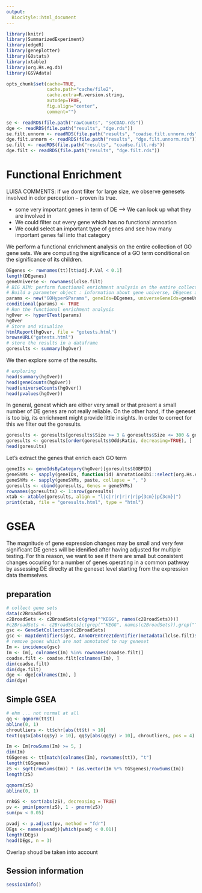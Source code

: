 ```yaml
---
output:
  BiocStyle::html_document
---
```


<!---
Because we split the analysis pipeline in different independent files,
to speed up processing it, here in the setup block we load libraries and
objects that were loaded or produced in the previously processed file,
and which are necessary in this file.
--->

```r
library(knitr)
library(SummarizedExperiment)
library(edgeR)
library(geneplotter)
library(GOstats)
library(xtable)
library(org.Hs.eg.db)
library(GSVAdata) 

opts_chunk$set(cache=TRUE,
               cache.path="cache/file2",
               cache.extra=R.version.string,
               autodep=TRUE,
               fig.align="center",
               comment="")

se <- readRDS(file.path("rawCounts", "seCOAD.rds"))
dge <- readRDS(file.path("results", "dge.rds"))
se.filt.unnorm <- readRDS(file.path("results", "coadse.filt.unnorm.rds"))
dge.filt.unnorm <- readRDS(file.path("results", "dge.filt.unnorm.rds"))
se.filt <- readRDS(file.path("results", "coadse.filt.rds"))
dge.filt <- readRDS(file.path("results", "dge.filt.rds"))


```

# Functional Enrichment


LUISA COMMENTS: if we dont filter for large size, we observe genesets involved in odor perception -- proven its true. 

 - some very important genes in term of DE --> We can look up what they are involved in 
 - We could filter out every gene which has no functional annoation
 - We could select an important type of genes and see how many important genes fall into that category
 
We perform a functional enrichment analysis on the entire collection of GO gene sets.
We are computing the significance of a GO term conditional on the significance of its children.
```r
DEgenes <- rownames(tt)[tt$adj.P.Val < 0.1]
length(DEgenes)
geneUniverse <- rownames(lclse.filt)
# BIG AIM: perform functional enrichment analysis on the entire collection of GO gene sets 
# Build a parameter object : information about gene universe, DEgenes and the annotation package to use.
params <- new("GOHyperGParams", geneIds=DEgenes, universeGeneIds=geneUniverse,annotation="org.Hs.eg.db", ontology="BP", pvalueCutoff=0.05, testDirection="over")
conditional(params) <- TRUE
# Run the functional enrichment analysis
hgOver <- hyperGTest(params) 
hgOver
# Store and visualize  
htmlReport(hgOver, file = "gotests.html")
browseURL("gotests.html")
# store the results in a dataframe
goresults <- summary(hgOver)
```
 
We then explore some of the results.
```r
# exploring
head(summary(hgOver))
head(geneCounts(hgOver))
head(universeCounts(hgOver))
head(pvalues(hgOver))
```
In general, genest which are either very small or that present a small number of DE genes are not really reliable. On the other hand, if the geneset is too big, its enrichment might provide little insights. In order to correct for this we filter out the goresults.  
```r
goresults <- goresults[goresults$Size >= 3 & goresults$Size <= 300 & goresults$Count >= 3, ] 
goresults <- goresults[order(goresults$OddsRatio, decreasing=TRUE), ]
head(goresults)
```
Let's extract the genes that enrich each GO term 
```r
geneIDs <- geneIdsByCategory(hgOver)[goresults$GOBPID]
geneSYMs <- sapply(geneIDs, function(id) AnnotationDbi::select(org.Hs.eg.db, columns = "SYMBOL", key = id, keytype = "ENTREZID")$SYMBOL)
geneSYMs <- sapply(geneSYMs, paste, collapse = ", ") 
goresults <- cbind(goresults, Genes = geneSYMs) 
rownames(goresults) <- 1:nrow(goresults)
xtab <- xtable(goresults, align = "l|c|r|r|r|r|r|p{3cm}|p{3cm}|") 
print(xtab, file = "goresults.html", type = "html")
```










# GSEA

The magnitude of gene expression changes may be small and very few significant DE genes will be idenified after having adjusted for multiple testing. For this reason, we want to see if there are small but consistent changes occuring for a number of genes operating in a common pathway by assessing DE direclty at the geneset level starting from the expression data themselves.


## preparation
```r
# collect gene sets
data(c2BroadSets) 
c2BroadSets <- c2BroadSets[c(grep("^KEGG", names(c2BroadSets)))]
#c2BroadSets <- c2BroadSets[c(grep("^KEGG", names(c2BroadSets)),grep("^REACTOME", names(c2BroadSets)), grep("^BIOCARTA", names(c2BroadSets)))]
gsc <- GeneSetCollection(c2BroadSets)
gsc <- mapIdentifiers(gsc, AnnoOrEntrezIdentifier(metadata(lclse.filt)$annotation))
# remove genes which are not annotated to nay geneset
Im <- incidence(gsc)
Im <- Im[, colnames(Im) %in% rownames(coadse.filt)]
coadse.filt <- coadse.filt[colnames(Im), ] 
dim(coadse.filt)
dim(dge.filt)
dge <- dge[colnames(Im), ] 
dim(dge)
```



## Simple GSEA 

```r
# ehm ... not normal at all
qq <- qqnorm(tt$t)
abline(0, 1)
chroutliers <- tt$chr[abs(tt$t) > 10]
text(qq$x[abs(qq$y) > 10], qq$y[abs(qq$y) > 10], chroutliers, pos = 4)
```

```r
Im <- Im[rowSums(Im) >= 5, ] 
dim(Im)
tGSgenes <- tt[match(colnames(Im), rownames(tt)), "t"]
length(tGSgenes)
zS <- sqrt(rowSums(Im)) * (as.vector(Im %*% tGSgenes)/rowSums(Im))
length(zS)
```

```r
qqnorm(zS)
abline(0, 1)
```
```r
rnkGS <- sort(abs(zS), decreasing = TRUE)
pv <- pmin(pnorm(zS), 1 - pnorm(zS)) 
sum(pv < 0.05)
```


```r
pvadj <- p.adjust(pv, method = "fdr") 
DEgs <- names(pvadj)[which(pvadj < 0.01)] 
length(DEgs)
head(DEgs, n = 3)
```

Overlap shoud be taken into account 


## Session information

```r
sessionInfo()
```

